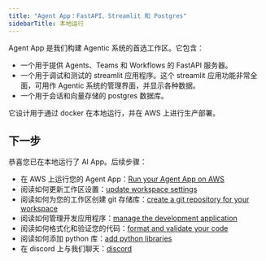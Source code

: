 ```yaml
---
title: "Agent App：FastAPI、Streamlit 和 Postgres"
sidebarTitle: 本地运行
---
```


Agent App 是我们构建 Agentic 系统的首选工作区。它包含：

- 一个用于提供 Agents、Teams 和 Workflows 的 FastAPI 服务器。
- 一个用于调试和测试的 streamlit 应用程序。这个 streamlit 应用功能非常全面，可用作 Agentic 系统的管理界面，并显示各种数据。
- 一个用于会话和向量存储的 postgres 数据库。

它设计用于通过 docker 在本地运行，并在 AWS 上进行生产部署。

<Snippet file="setup.mdx" />

<Snippet file="create-agent-app-codebase.mdx" />

<Snippet file="run-agent-app-local.mdx" />

<Snippet file="stop-local-workspace.mdx" />

## 下一步

恭喜您已在本地运行了 AI App。后续步骤：

- 在 AWS 上运行您的 Agent App：[Run your Agent App on AWS](/workspaces/agent-app/aws)
- 阅读如何更新工作区设置：[update workspace settings](/workspaces/workspace-management/workspace-settings)
- 阅读如何为您的工作区创建 git 存储库：[create a git repository for your workspace](/workspaces/workspace-management/git-repo)
- 阅读如何管理开发应用程序：[manage the development application](/workspaces/workspace-management/development-app)
- 阅读如何格式化和验证您的代码：[format and validate your code](/workspaces/workspace-management/format-and-validate)
- 阅读如何添加 python 库：[add python libraries](/workspaces/workspace-management/install)
- 在 discord 上与我们聊天：[discord](https://agno.link/discord)